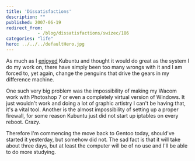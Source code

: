 ```yaml
---
title: 'Dissatisfactions'
description: ""
published: 2007-06-19
redirect_from: 
            - /blog/dissatisfactions/swizec/186
categories: "life"
hero: ../../../defaultHero.jpg
---
```

As much as I [enjoyed](http://swizec.com/index.php/mode=news/id=237) Kubuntu and thought it would do great as the system I do my work on, there have simply been too many wrongs with it and I am forced to, yet again, change the penguins that drive the gears in my difference machine.

One such very big problem was the impossibility of making my Wacom work with Photoshop 7 or even a completely virtual version of Windows. It just wouldn&#x27;t work and doing a lot of graphic artistry I can&#x27;t be having that, it&#x27;s a vital tool. Another is the almost impossibility of setting up a proper firewall, for some reason Kubuntu just did not start up iptables on every reboot. Crazy.

Therefore I&#x27;m commencing the move back to Gentoo today, should&#x27;ve started it yesterday, but somehow did not. The sad fact is that it will take about three days, but at least the computer will be of no use and I&#x27;ll be able to do more studying.
